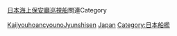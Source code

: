 [[日本|日本]][[日本海上保安廳|海上保安廳]][[巡視船|巡視船]]關連Category

[[Category:海上保安廳|KaijyouhoancyounoJyunshisen]]
[[Category:海警船|Japan]]
[[Category:日本船艦|Category:日本船艦]]